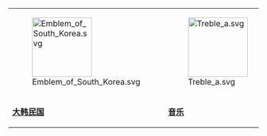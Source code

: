 {| width="98%" border="0" cellpadding="4" cellspacing="4" style="border: 1px solid none; text-align:center; padding:0.3em; background-color: transparent"
| [[File:Emblem_of_South_Korea.svg|120px]]
| [[File:Treble_a.svg|120px]]
|-
|'''[[Portal:大韩民国|大韩民国]]'''
|'''[[Portal:音乐|音乐]]'''
|}